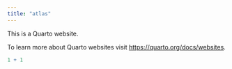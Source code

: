 ```yaml
---
title: "atlas"
---
```


This is a Quarto website.

To learn more about Quarto websites visit <https://quarto.org/docs/websites>.

```r
1 + 1
```
